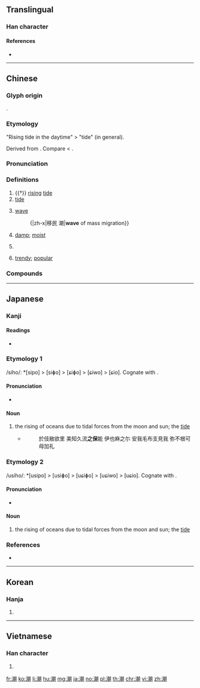 {{character info/new}}
==Translingual==

===Han character===
{{Han char|rn=85|rad=水|as=12|sn=15|four=37120|canj=EJJB|ids=⿰氵朝}}

====References====
* {{Han ref|kx=0650.190|dkj=18277|dj=1060.180|hdz=31737.050|uh=6F6E|ud=28526|bh=BCE9|bd=48361}}

----

==Chinese==
{{zh-forms}}

===Glyph origin===
{{Han etym}}
{{Han compound|水|朝|alt1=氵|ls=psc|c1=s|c2=p}}.

===Etymology===
"Rising tide in the daytime" > "tide" (in general).

Derived from {{och-l|朝|morning}}. Compare {{och-l|汐|evening tide; ebb}} < {{och-l|夕|evening}}.

===Pronunciation===
{{zh-pron
|m=cháo
|c=ciu4
|h=pfs=
|md=
|mn=qz,tw,xm,zz:tiâu/qz,xm,zz:tiô
|mn_note=tiô - vernacular; tiâu - literary
|w=3zau
|mc=y
|oc=y
|cat=n,a
}}

===Definitions===
{{zh-hanzi}}

# {{†}} [[rising]] [[tide]]
# [[tide]]
#: {{zh-syn|潮汐}}
#: {{zh-x|潮起潮落|ebb and flow}}
# {{lb|zh|metaphorical}} [[wave]]
#: {{zh-x|思潮|zeitgeist}}
#: {|zh-x|移民 潮|'''wave''' of mass migration}}
# [[damp]]; [[moist]]
# {{zh-abbrev|潮州|[[Chaozhou]]}}
#: {{zh-x|潮音|'''Teochew''' pronunciation}}
# [[trendy]]; [[popular]]
#: {{zh-also|潮流}}
#: {{zh-x|潮語|'''trendy''' words; new slang|C}}

===Compounds===
{{zh-der|潮汕:Chaoshan|潮州:Chaozhou|潮流|人潮|伍員乘潮|低潮|佳評如潮|來潮|保路風潮|反高潮|受潮|回歸潮|回潮|大潮|太陰潮|學潮|寒潮|小潮|工潮|弄潮|弄潮兒|引潮力|張潮|心潮|心潮澎湃|心血來潮|怒潮|思潮|政潮|新潮|新潮流|暗潮|暗潮洶湧|暴潮|氣象潮|泛潮|浙江潮|浪潮|海寧觀潮|海潮|海潮音|湧潮|漲潮|潮位|潮信|潮劇|潮力發電|潮安縣|潮差|潮樂|潮氣|潮水|潮汐|潮汐預報|潮汛|潮湧|潮溼|潮熱|潮白|潮神|潮紅|潮菸|潮解|潮銀|潮音|潮音洞|熱潮|犯潮|狂潮|瘋狗潮|發潮|紅潮|落潮|蘇海韓潮|西潮|親潮|返潮|退潮|逃亡潮|錢塘潮|錢潮|錢王射潮|防潮|韓海蘇潮|順應潮流|風潮|風起潮湧|高潮|高潮迭起|鬧風潮|黑潮|鼓動風潮}}

----

==Japanese==

===Kanji===
{{ja-kanji|grade=6|rs=水12}}

====Readings====
* {{ja-readings|goon=[[じょう]] (jō) {{non-joyo-reading}}|kanon=[[ちょう]] (chō)|kun=[[しお]] (shio), [[うしお]] (ushio)}}

===Etymology 1===
/siho/: *[sipo] > [siɸo] > [ɕiɸo] > [ɕiwo] > [ɕio]. Cognate with {{m|ja|潮|tr=ushio}}.

====Pronunciation====
* {{IPA|/ɕio/|lang=ja}}

====Noun====
{{ja-noun|しお|hhira=しほ}}

# the rising of oceans due to tidal forces from the moon and sun; the [[tide]]
#* {{RQ:Man'yōshū|18|4045}}
#*: 於伎敝欲里 美知久流'''之保'''能 伊也麻之尓 安我毛布支見我 弥不根可母加礼

===Etymology 2===
/usiho/: *[usipo] > [usiɸo] > [uɕiɸo] > [uɕiwo] > [uɕio]. Cognate with {{m|ja|潮|tr=shio}}.

====Pronunciation====
* {{IPA|/uɕio/|lang=ja}}

====Noun====
{{ja-noun|うしお|hhira=うしほ}}

# the rising of oceans due to tidal forces from the moon and sun; the [[tide]]

===References===
* {{R:Man'yōshū 4}}

----

==Korean==

===Hanja===
{{ko-hanja|hangeul=[[조]]|eumhun=|rv=jo|mr=cho|y=co}}

# {{defn|lang=ko|sort=水12}}

----

==Vietnamese==

===Han character===
{{vi-hantu|[[triều]], [[trào]], [[xèo]], [[rều]]|rs=水12}}
# {{defn|lang=vi|sort=水12}}

[[fr:潮]]
[[ko:潮]]
[[li:潮]]
[[hu:潮]]
[[mg:潮]]
[[ja:潮]]
[[no:潮]]
[[pl:潮]]
[[th:潮]]
[[chr:潮]]
[[vi:潮]]
[[zh:潮]]
